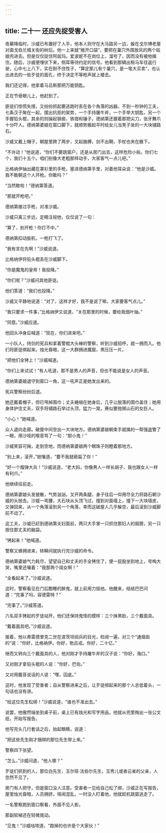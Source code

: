 ```yaml
---
---
---
```

title: 二十一 还应先捉受害人
---





夜幕降临时，沙威已布置好了人手，他本人则守在大马路另一边，躲在戈尔博老屋对面戈伯兰城关街的树后。他一上来就“敞开口袋”，要把在巢穴外围放风的两个姑娘兜进去。但是仅仅捉住阿兹玛。爱波妮不在岗位上，溜号了，因而没有被他擒住。随后，沙威便埋伏下来，侧耳等待约定的信号。他看到那辆出租马车往返行驶，心中七上八下，实在耐不住性子，“算定那儿有个巢穴，是一笔大买卖”，也认出进去的一些歹徒的面孔，终于决定不等枪声就上楼去。

我们还记得，他拿着马吕斯那把万能钥匙。

正在节骨眼儿上，他赶到了。

匪徒们惊慌失措，又纷纷抓起要逃跑时丢在各个角落的凶器。不到一秒钟的工夫，七条汉子聚在一起，摆出抗拒的架势，一个手持屠牛斧，一个手举大钥匙，另一个手握铅头棍，其余的则操起钢凿、铁钳和锤子，德纳第还握着那把尖刀，张牙舞爪十分吓人。德纳第婆娘在窗口脚下，就顺势搬起平时给女儿当凳子坐的一大块铺路石。

沙威又戴上帽子，朝屋里跨了两步，叉起胳膊，剑不出鞘，手杖也夹在腋下。

“不许动！”他说道，“你们不要跳窗户，还是从房门出去，这样危险小些。你们七个，我们十五个。咱们别像大老粗那样动手，大家客气一点儿吧。”

比格纳伊抽出藏在罩衫里的手枪，塞进德纳第手里，对着他耳朵说：“他是沙威。我不敢朝这个人开枪。你敢吗？”

“当然敢啦！”德纳第答道。

“那就开枪吧。”

德纳第接过手枪，对准沙威。

沙威只离三步远，定睛注视他，仅仅说了一句：

“算了，别开枪！你打不中。”

德纳第扣动扳机，一枪打飞了。

“我有言在先啊！”沙威说道。

比格纳伊将铅头棍丢在沙威脚下。

“你是魔鬼的皇帝！我投降。”

“你们呢？”沙威问其他匪徒。

他们答道：“我们也投降。”

沙威又平静地说道：“对了，这样才好，我不是说了嘛，大家要客气点儿。”

“我只要求一件事，”比格纳伊又说道，“关在那里的时候，要给我烟叶抽。”

“同意。”沙威应道。

他回头冲身后喊道：“现在，你们进来吧。”

一小队人，持剑的宪兵和拿着警棍大头棒的警察，听到沙威招呼，就一拥而入。他们将匪徒绑起来。烛光昏暗，这一大群拥进魔窟，黑压压一片。

“把他们全铐上！”沙威喊道。

“你们上来试试！”有人吼道，那不是男人的声音，但也不能说是女人的声音。

德纳第婆娘退守到窗口一角，这一吼声正是她发出来的。

宪兵警察纷纷后退。

她还戴着帽子，但已甩掉围巾；丈夫蜷缩在她身后，几乎让脱落的围巾盖住；她用身体护住丈夫，双手将铺路石举过头顶，猛力一晃，赛似要抛掷山石的女巨人。

“小心！”她喊道。

众人退向走廊。破屋中间空出一大块地方。德纳第婆娘朝束手就擒的一帮强盗瞥了一眼，用沙哑的喉音骂了一句：“胆小鬼！”

沙威笑容可掬，走到空地，而德纳第婆娘两个眼珠子则瞪着那地方。

“别上来，滚开，”她嚷道，“要不我就砸扁了你！”

“好一个榴弹大兵！”沙威说道，“老大妈，你像男人一样长胡子，我也跟女人一样有利爪。”

他继续往前走。

德纳第婆娘头发披散，气势汹汹，叉开两条腿，身子往后一仰用尽全力将路石朝沙威的头抛去。沙威一弯腰，大石块从头顶飞过，撞到对面墙上，撞下一大块墙皮，又弹回来，从一个角落滚到另一个角落，幸而这破屋人几乎躲空，最后滚到沙威脚前不动了。

这工夫，沙威已赶到德纳第夫妇面前，两只大手掌一只抓住那妇人的肩膀，另一只按住那丈夫的脑袋。

“铐起来！”他喊道。

警察又蜂拥进来，转瞬间就执行完沙威的命令。

德纳第婆娘气力耗尽，望望自己和丈夫的手全铐住了，便一屁股坐到地上，号啕大哭，嘴里还嚷着：“我那两个闺女啊！”

“全看起来了。”沙威说道。

这时，警察看见在门后酣睡的醉鬼，就上前用力摇他。他醒来，结结巴巴问道：“完事了吗，容德雷特？”

“完事了。”沙威答道。

六名双手铐起的歹徒站开，他们还保持鬼怪的模样：三个抹黑脸，三个戴面具。

“戴着面具吧。”沙威说道。

接着，他以弗雷德里克二世在波茨坦阅兵的目光，检阅一遍，对三个“通烟囱的”说：“你好，比格纳伊。你好，勃吕戎。你好，二十亿。”

继而又转向三个戴面具的人，他对刚才手持屠牛斧的汉子说：“你好，海口。”

又对刚才拿铅头棍的人说：“你好，巴伯。”

又对用腹音说话的人说：“嘿，囚底。”

这时，他发现了受害者；自从警察进来之后，让歹徒绑起来的那个人总低着头，一句话也没有讲。

“给这位先生松绑！”沙威说道，“谁也不准出去。”

说罢，他傲然端坐到桌子前，桌上已有烛光和写字用品，他就从兜里掏出一张公文纸，开始写报告。

他写完头几行套话之后，抬起眼睛，说道：

“把这些先生刚才捆绑的那位先生带上来。”

警察四下张望。

“怎么，”沙威问道，“他人哪？”

歹徒们抓到的人，那位白先生，玉尔班·法伯尔先生，玉秀儿或者云雀的父亲，人忽然不见了。

房门有人把守，但是窗口没人注意。受害者一见给自己松了绑，沙威正在写报告，屋里烛光昏暗，人员拥挤，喧闹混乱，一时没人盯着他，他就趁机跳窗逃走了。

一名警察跑到窗口察看，外面不见人影。

那副软梯还在轻微晃动。

“见鬼！”沙威咕哝道，“跑掉的也许是个大家伙！”